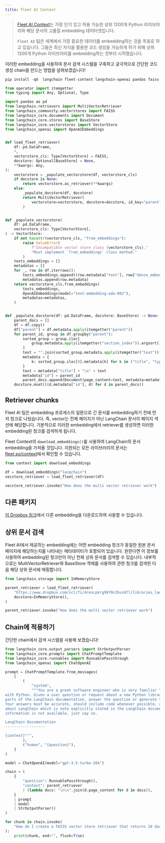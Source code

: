 ```yaml
---
title: Fleet AI Context
---
```


>[Fleet AI Context](https://www.fleet.so/context)는 가장 인기 있고 허용 가능한 상위 1200개 Python 라이브러리와 해당 문서의 고품질 embedding 데이터셋입니다.
>
>`Fleet AI` 팀은 세계에서 가장 중요한 데이터를 embedding하는 것을 목표로 하고 있습니다. 그들은 최신 지식을 활용한 코드 생성을 가능하게 하기 위해 상위 1200개 Python 라이브러리를 embedding하는 것부터 시작했습니다.

이러한 embedding을 사용하여 문서 검색 시스템을 구축하고 궁극적으로 간단한 코드 생성 chain을 만드는 방법을 살펴보겠습니다!

```python
pip install -qU  langchain fleet-context langchain-openai pandas faiss-cpu # faiss-gpu for CUDA supported GPU
```

```python
from operator import itemgetter
from typing import Any, Optional, Type

import pandas as pd
from langchain.retrievers import MultiVectorRetriever
from langchain_community.vectorstores import FAISS
from langchain_core.documents import Document
from langchain_core.stores import BaseStore
from langchain_core.vectorstores import VectorStore
from langchain_openai import OpenAIEmbeddings


def load_fleet_retriever(
    df: pd.DataFrame,
    *,
    vectorstore_cls: Type[VectorStore] = FAISS,
    docstore: Optional[BaseStore] = None,
    **kwargs: Any,
):
    vectorstore = _populate_vectorstore(df, vectorstore_cls)
    if docstore is None:
        return vectorstore.as_retriever(**kwargs)
    else:
        _populate_docstore(df, docstore)
        return MultiVectorRetriever(
            vectorstore=vectorstore, docstore=docstore, id_key="parent", **kwargs
        )


def _populate_vectorstore(
    df: pd.DataFrame,
    vectorstore_cls: Type[VectorStore],
) -> VectorStore:
    if not hasattr(vectorstore_cls, "from_embeddings"):
        raise ValueError(
            f"Incompatible vector store class {vectorstore_cls}."
            "Must implement `from_embeddings` class method."
        )
    texts_embeddings = []
    metadatas = []
    for _, row in df.iterrows():
        texts_embeddings.append((row.metadata["text"], row["dense_embeddings"]))
        metadatas.append(row.metadata)
    return vectorstore_cls.from_embeddings(
        texts_embeddings,
        OpenAIEmbeddings(model="text-embedding-ada-002"),
        metadatas=metadatas,
    )


def _populate_docstore(df: pd.DataFrame, docstore: BaseStore) -> None:
    parent_docs = []
    df = df.copy()
    df["parent"] = df.metadata.apply(itemgetter("parent"))
    for parent_id, group in df.groupby("parent"):
        sorted_group = group.iloc[
            group.metadata.apply(itemgetter("section_index")).argsort()
        ]
        text = "".join(sorted_group.metadata.apply(itemgetter("text")))
        metadata = {
            k: sorted_group.iloc[0].metadata[k] for k in ("title", "type", "url")
        }
        text = metadata["title"] + "\n" + text
        metadata["id"] = parent_id
        parent_docs.append(Document(page_content=text, metadata=metadata))
    docstore.mset(((d.metadata["id"], d) for d in parent_docs))
```

## Retriever chunks

Fleet AI 팀은 embedding 프로세스의 일환으로 긴 문서를 embedding하기 전에 먼저 청크로 나눴습니다. 즉, vector는 전체 페이지가 아닌 LangChain 문서의 페이지 섹션에 해당합니다. 기본적으로 이러한 embedding에서 retriever를 생성하면 이러한 embedding된 청크를 검색하게 됩니다.

Fleet Context의 `download_embeddings()`를 사용하여 LangChain의 문서 embedding을 가져올 것입니다. 지원되는 모든 라이브러리의 문서는 [fleet.so/context](https://fleet.so/context)에서 확인할 수 있습니다.

```python
from context import download_embeddings

df = download_embeddings("langchain")
vecstore_retriever = load_fleet_retriever(df)
```

```python
vecstore_retriever.invoke("How does the multi vector retriever work")
```

## 다른 패키지

[이 Dropbox 링크](https://www.dropbox.com/scl/fo/54t2e7fogtixo58pnlyub/h?rlkey=tne16wkssgf01jor0p1iqg6p9&dl=0)에서 다른 embedding을 다운로드하여 사용할 수 있습니다.

## 상위 문서 검색

Fleet AI에서 제공하는 embedding에는 어떤 embedding 청크가 동일한 원본 문서 페이지에 해당하는지를 나타내는 메타데이터가 포함되어 있습니다. 원한다면 이 정보를 사용하여 embedding된 청크만이 아닌 전체 상위 문서를 검색할 수 있습니다. 내부적으로는 MultiVectorRetriever와 BaseStore 객체를 사용하여 관련 청크를 검색한 다음 해당 상위 문서에 매핑합니다.

```python
from langchain.storage import InMemoryStore

parent_retriever = load_fleet_retriever(
    "https://www.dropbox.com/scl/fi/4rescpkrg9970s3huz47l/libraries_langchain_release.parquet?rlkey=283knw4wamezfwiidgpgptkep&dl=1",
    docstore=InMemoryStore(),
)
```

```python
parent_retriever.invoke("How does the multi vector retriever work")
```

## Chain에 적용하기

간단한 chain에서 검색 시스템을 사용해 보겠습니다!

```python
from langchain_core.output_parsers import StrOutputParser
from langchain_core.prompts import ChatPromptTemplate
from langchain_core.runnables import RunnablePassthrough
from langchain_openai import ChatOpenAI

prompt = ChatPromptTemplate.from_messages(
    [
        (
            "system",
            """You are a great software engineer who is very familiar \
with Python. Given a user question or request about a new Python library called LangChain and \
parts of the LangChain documentation, answer the question or generate the requested code. \
Your answers must be accurate, should include code whenever possible, and should assume anything \
about LangChain which is note explicitly stated in the LangChain documentation. If the required \
information is not available, just say so.

LangChain Documentation
------------------

{context}""",
        ),
        ("human", "{question}"),
    ]
)

model = ChatOpenAI(model="gpt-3.5-turbo-16k")

chain = (
    {
        "question": RunnablePassthrough(),
        "context": parent_retriever
        | (lambda docs: "\n\n".join(d.page_content for d in docs)),
    }
    | prompt
    | model
    | StrOutputParser()
)
```

```python
for chunk in chain.invoke(
    "How do I create a FAISS vector store retriever that returns 10 documents per search query"
):
    print(chunk, end="", flush=True)
```